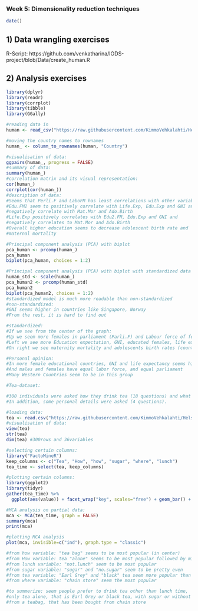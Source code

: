 ### Week 5: Dimensionality reduction techniques
```r
date() 
```

## 1) Data wrangling exercises 
R-Script: 
https://github.com/venkatharina/IODS-project/blob/Data/create_human.R

## 2) Analysis exercises
```r
library(dplyr)
library(readr)
library(corrplot)
library(tibble)
library(GGally)

#reading data in
human <- read_csv("https://raw.githubusercontent.com/KimmoVehkalahti/Helsinki-Open-Data-Science/master/datasets/human2.csv")

#moving the country names to rownames
human_ <- column_to_rownames(human, "Country")

#visualisation of data:
ggpairs(human_, progress = FALSE)
#summary of data:
summary(human_)
#correlation matrix and its visual representation:
cor(human_)
corrplot(cor(human_))
#description of data:
#Seems that Perli.F and LaboFM has least correlations with other variables
#Edu.FM2 seem to positively correlate with Life.Exp, Edu.Exp and GNI and 
#negatively correlate with Mat.Mor and Ado.Birth
#Life.Exp positively correlates with Edu2.FM, Edu.Exp and GNI and 
#negatively correlates to Mat.Mor and Ado.Birth
#Overall higher education seems to decrease adolescent birth rate and 
#maternal mortality

#Principal component analysis (PCA) with biplot
pca_human <- prcomp(human_)
pca_human
biplot(pca_human, choices = 1:2)

#Principal component analysis (PCA) with biplot with standardized data
human_std <- scale(human_)
pca_human2 <- prcomp(human_std)
pca_human2
biplot(pca_human2, choices = 1:2)
#standardized model is much more readable than non-standardized
#non-standardized:
#GNI seems higher in countries like Singapore, Norway
#From the rest, it is hard to find out

#standardized:
#If we see from the center of the graph:
#Up we seem more females in parliament (Parli.F) and Labour force of females (Labo.FM) (counties like Bolivia, Tanzania)
#Left we see more Education expectation, GNI, educated females, life expectancy (countries like Singapore, Ireland, Canada)
#On right we see maternity mortality and adolescents birth rates (countries like Sierra Leone, Gambia, Burkina Faso)

#Personal opinion:
#In more female educational countries, GNI and life expectancy seems higher and adolescent birth rate and maternal mortality rates are lower
#And males and females have equal labor force, and equal parliament
#Many Western Countries seem to be in this group

#Tea-dataset:

#300 individuals were asked how they drink tea (18 questions) and what are their product's perception (12 questions). 
#In addition, some personal details were asked (4 questions).

#loading data:
tea <- read.csv("https://raw.githubusercontent.com/KimmoVehkalahti/Helsinki-Open-Data-Science/master/datasets/tea.csv", stringsAsFactors = TRUE)
#visualisation of data:
view(tea)
str(tea)
dim(tea) #300rows and 36variables

#selecting certain columns:
library("FactoMineR")
keep_columns <- c("Tea", "How", "how", "sugar", "where", "lunch")
tea_time <- select(tea, keep_columns)

#plotting certain columns:
library(ggplot2)
library(tidyr)
gather(tea_time) %>% 
  ggplot(aes(value)) + facet_wrap("key", scales="free") + geom_bar() + theme(axis.text.x=element_text(angle=45, hjust=1))

#MCA analysis on partial data:
mca <- MCA(tea_time, graph = FALSE)
summary(mca)
print(mca)

#plotting MCA analysis
plot(mca, invisible=c("ind"), graph.type = "classic")

#from how variable: "tea bag" seems to be most popular (in center)
#from How variable: tea "alone" seems to be most popular followed by milk and lemon
#from lunch variable: "not.lunch" seem to be most popular
#from sugar variable: "sugar" and "no.sugar" seem to be pretty even
#from tea variable: "Earl Grey" and "black" tea seem more popular than "green"
#from where variable: "chain store" seem the most popular

#to summerize: seem people prefer to drink tea other than lunch time,
#only tea alone, that is Earl Grey or black tea, with sugar or without sugar,
#from a teabag, that has been bought from chain store

```